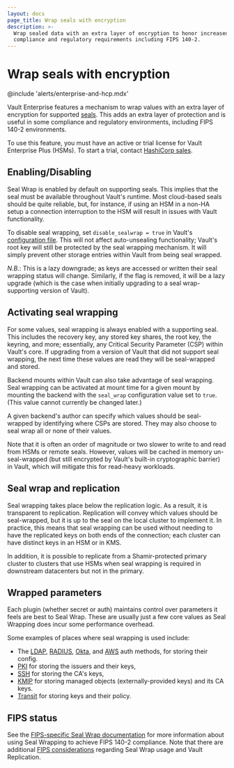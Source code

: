 ```yaml
---
layout: docs
page_title: Wrap seals with encryption
description: >-
  Wrap sealed data with an extra layer of encryption to honor increased
  compliance and regulatory requirements including FIPS 140-2.
---
```


# Wrap seals with encryption

@include 'alerts/enterprise-and-hcp.mdx'

Vault Enterprise features a mechanism to wrap values with an extra layer of
encryption for supported [seals](/vault/docs/configuration/seal). This adds an
extra layer of protection and is useful in some compliance and regulatory
environments, including FIPS 140-2 environments.

To use this feature, you must have an active or trial license for Vault
Enterprise Plus (HSMs). To start a trial, contact [HashiCorp
sales](mailto:sales@hashicorp.com).

## Enabling/Disabling

Seal Wrap is enabled by default on supporting seals. This implies that the seal
must be available throughout Vault's runtime. Most cloud-based seals should be
quite reliable, but, for instance, if using an HSM in a non-HA setup a
connection interruption to the HSM will result in issues with Vault
functionality.

To disable seal wrapping, set `disable_sealwrap = true` in Vault's
[configuration file][configuration]. This will not affect auto-unsealing functionality; Vault's
root key will still be protected by the seal wrapping mechanism. It will
simply prevent other storage entries within Vault from being seal wrapped.

_N.B._: This is a lazy downgrade; as keys are accessed or written their seal
wrapping status will change. Similarly, if the flag is removed, it will be a
lazy upgrade (which is the case when initially upgrading to a seal
wrap-supporting version of Vault).

## Activating seal wrapping

For some values, seal wrapping is always enabled with a supporting seal. This
includes the recovery key, any stored key shares, the root key, the keyring,
and more; essentially, any Critical Security Parameter (CSP) within Vault's
core. If upgrading from a version of Vault that did not support seal wrapping,
the next time these values are read they will be seal-wrapped and stored.

Backend mounts within Vault can also take advantage of seal wrapping. Seal
wrapping can be activated at mount time for a given mount by mounting the
backend with the `seal_wrap` configuration value set to `true`. (This value
cannot currently be changed later.)

A given backend's author can specify which values should be seal-wrapped by
identifying where CSPs are stored.  They may also choose to seal wrap all or none
of their values.

Note that it is often an order of magnitude or two slower to write to and read
from HSMs or remote seals. However, values will be cached in memory
un-seal-wrapped (but still encrypted by Vault's built-in cryptographic barrier)
in Vault, which will mitigate this for read-heavy workloads.

## Seal wrap and replication

Seal wrapping takes place below the replication logic. As a result, it is
transparent to replication. Replication will convey which values should be
seal-wrapped, but it is up to the seal on the local cluster to implement it.
In practice, this means that seal wrapping can be used without needing to have
the replicated keys on both ends of the connection; each cluster can have
distinct keys in an HSM or in KMS.

In addition, it is possible to replicate from a Shamir-protected primary
cluster to clusters that use HSMs when seal wrapping is required in downstream
datacenters but not in the primary.

## Wrapped parameters

Each plugin (whether secret or auth) maintains control over parameters it
feels are best to Seal Wrap. These are usually just a few core values as
Seal Wrapping does incur some performance overhead.

Some examples of places where seal wrapping is used include:

- The [LDAP](/vault/docs/auth/ldap), [RADIUS](/vault/docs/auth/radius),
  [Okta](/vault/docs/auth/okta), and [AWS](/vault/docs/auth/aws) auth methods,
  for storing their config.
- [PKI](/vault/docs/secrets/pki) for storing the issuers and their keys,
- [SSH](/vault/docs/secrets/ssh) for storing the CA's keys,
- [KMIP](/vault/docs/secrets/kmip) for storing managed objects (externally-provided
  keys) and its CA keys.
- [Transit](/vault/docs/secrets/transit) for storing keys and their policy.

## FIPS status

See the [FIPS-specific Seal Wrap documentation](/vault/docs/enterprise/fips/sealwrap)
for more information about using Seal Wrapping to achieve FIPS 140-2 compliance.
Note that there are additional [FIPS considerations](/vault/docs/enterprise/sealwrap#seal-wrap-and-replication)
regarding Seal Wrap usage and Vault Replication.

[configuration]: /vault/docs/configuration
